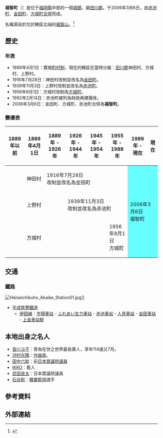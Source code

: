 {{日本町村
| 自治體名=福智
| 町村=町
| 圖像=[[File:Fukuchi_Town_Library_&_Fukuchi_Town_History_Museum_20180103-1.jpg|240px]]
| 圖像說明=[[福智町圖書館·歷史資料館|福智町圖書館·歷史資料館]]
| 町村章=[[File:Emblem_of_Fukuchi.gif|100px]]
| 日文原名=福智町
| 平假名=ふくちまち
| 羅馬字拼音=Fukuchi-machi
| 都道府縣=福岡縣
| 支廳=
| 郡=田川郡
| 編號=40610-4
| 面積=42.04
| 邊界未定=
| 人口=25,335
| 統計時間=2010年4月1日
| 自治體=[[北九州市|北九州市]]（[[小倉南區|小倉南區]]）、[[直方市|直方市]]、[[田川市|田川市]]、[[香春町|香春町]]、[[糸田町|糸田町]]、[[飯塚市|飯塚市]]
| 樹=[[櫻花|櫻花]]
| 花=[[紫藤|紫藤]]
| 鳥=[[日本樹鶯|日本樹鶯]]
| 其他象徵物=
| 其他象徵=
| 首長=浦田弘二
| 卸任日期=2014年4月1日
| 議員數=20
| 郵遞區號=822-1201
| 所在地=田川郡福智町金田937番地2
| 電話號碼=947-22-0555
| 外部連結=http://www.town.fukuchi.lg.jp/
| 經度=
| 緯度=
| 地圖=[[File:Fukuchi_in_Fukuoka_Prefecture.png|250px]]
| 註記=人口：[http://www.town.fukuchi.lg.jp/ 福智町官方網頁]
}}
'''福智町'''（{{jpn|j=福智町|hg=ふくちまち|rm=Fukuchi machi|f=y}}）是位于[[福岡縣|福岡縣]]中部的一個[[城鎮|城鎮]]，屬[[田川郡|田川郡]]。于2006年3月6日，由[[赤池町|赤池町]]、[[金田町|金田町]]、[[方城町|方城町]][[市町村合併|合併]]而成。

名稱源自於位於轄區北端的[[福智山|福智山]]。<ref>{{cite web | language = ja | publisher = 福智町役場 | title = 父なる山「福智山」 | url = http://www.town.fukuchi.lg.jp/shiru/fukuchiyama_1.html | author =  | date =  | accessdate = 2010-04-29 | archiveurl = https://web.archive.org/web/20091206084209/http://www.town.fukuchi.lg.jp/shiru/fukuchiyama_1.html | archivedate = 2009-12-06 | deadurl = yes }}</ref>

==歷史==
===年表===
* 1889年4月1日：實施[[町村制|町村制]]，現在的轄區在當時分屬：[[田川郡|田川郡]]神田村、方城村、上野村。
* 1916年7月28日：神田村改制並改名為[[金田町|金田町]]。
* 1939年11月3日：上野村改制並改名為[[赤池町|赤池町]]。
* 1956年8月1日：方城村改制為[[方城町|方城町]]。
* 1992年2月14日：赤池町被列為財政再建團体。
* 2006年3月6日：金田町、方城町、赤池町合併為'''福智町'''。

===變遷表===
{| class="wikitable" style="font-size:x-small"
! 1889年以前
! 1889年4月1日
! 1889年 - 1926年
! 1926年 - 1944年
! 1945年 - 1954年
! 1955年 - 1988年
! 1989年 - 現在
! 現在
|-
|
| 神田村
| colspan=4 | 1916年7月28日<br />改制並改名為金田町
| rowspan=3 colspan=2 style="background-color:#6ff;" | 2006年3月6日<br />福智町
|-
|
| colspan=2 | 上野村
| colspan=3 | 1939年11月3日<br />改制並改名為赤池町
|-
|
| colspan=4 | 方城村
| 1956年8月1日<br />方城町
|}

==交通==
===鐵路===
[[File:Heiseichikuho_Akaike_Station01.jpg|thumb]]]]
* [[平成筑豐鐵道|平成筑豐鐵道]]
** [[伊田線|伊田線]]：[[市場車站_(福岡縣)|市場車站]] - [[ふれあい生力車站|ふれあい生力車站]] - [[赤池車站_(福岡縣)|赤池車站]] - [[人見車站|人見車站]] - [[金田車站|金田車站]] - [[上金車站駅|上金車站駅]]

==本地出身之名人==
* [[皆川ヨ子|皆川ヨ子]]：曾為在世之世界最長壽人，享年114歳又7月。
* [[河村光陽|河村光陽]]：[[作曲家|作曲家]]。
* [[田中六助|田中六助]]：前[[日本眾議院|日本眾議院]][[議員|議員]]
* [[IKKO|IKKO]]：藝人
* [[武田良太|武田良太]]：日本眾議院議員
* [[石谷聡|石谷聡]]：[[職業籃球|職業籃球]]選手

== 參考資料 ==
{{reflist}}

==外部連結==
{{commonscat|Fukuchi, Fukuoka}}

{{福岡縣}}